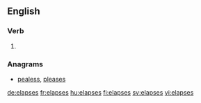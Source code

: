 
==English==

===Verb===
{{head|en|verb form}}

# {{en-third-person singular of|elapse}}

===Anagrams===
* [[pealess#English|pealess]], [[pleases#English|pleases]]

[[de:elapses]]
[[fr:elapses]]
[[hu:elapses]]
[[fi:elapses]]
[[sv:elapses]]
[[vi:elapses]]